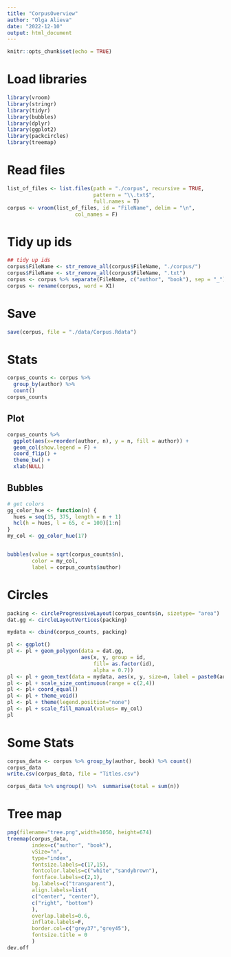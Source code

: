 ```yaml
---
title: "CorpusOverview"
author: "Olga Alieva"
date: "2022-12-10"
output: html_document
---
```


```r
knitr::opts_chunk$set(echo = TRUE)
```

# Load libraries
```r
library(vroom)
library(stringr)
library(tidyr)
library(bubbles)
library(dplyr)
library(ggplot2)
library(packcircles)
library(treemap)
```


# Read files
```r
list_of_files <- list.files(path = "./corpus", recursive = TRUE,
                            pattern = "\\.txt$", 
                            full.names = T)
corpus <- vroom(list_of_files, id = "FileName", delim = "\n", 
                      col_names = F)
```

# Tidy up ids
```r
## tidy up ids 
corpus$FileName <- str_remove_all(corpus$FileName, "./corpus/")
corpus$FileName <- str_remove_all(corpus$FileName, ".txt")
corpus <- corpus %>% separate(FileName, c("author", "book"), sep = "_")
corpus <- rename(corpus, word = X1)
```

# Save
```r
save(corpus, file = "./data/Corpus.Rdata")
```

# Stats
```r
corpus_counts <- corpus %>% 
  group_by(author) %>% 
  count() 
corpus_counts
```

## Plot
```r
corpus_counts %>% 
  ggplot(aes(x=reorder(author, n), y = n, fill = author)) + 
  geom_col(show.legend = F) + 
  coord_flip() + 
  theme_bw() + 
  xlab(NULL)
```

## Bubbles
```r
# get colors
gg_color_hue <- function(n) {
  hues = seq(15, 375, length = n + 1)
  hcl(h = hues, l = 65, c = 100)[1:n]
}
my_col <- gg_color_hue(17)


bubbles(value = sqrt(corpus_counts$n), 
        color = my_col, 
        label = corpus_counts$author)


```

# Circles
```r

packing <- circleProgressiveLayout(corpus_counts$n, sizetype= "area")
dat.gg <- circleLayoutVertices(packing)

mydata <- cbind(corpus_counts, packing)

pl <- ggplot()
pl <- pl + geom_polygon(data = dat.gg, 
                        aes(x, y, group = id, 
                            fill= as.factor(id),
                            alpha = 0.7))
pl <- pl + geom_text(data = mydata, aes(x, y, size=n, label = paste0(author, '\n', scales::comma(n))))
pl <- pl + scale_size_continuous(range = c(2,4))
pl <- pl+ coord_equal()
pl <- pl + theme_void()
pl <- pl + theme(legend.position="none")
pl <- pl + scale_fill_manual(values= my_col)
pl
```


# Some Stats
```r
corpus_data <- corpus %>% group_by(author, book) %>% count() 
corpus_data
write.csv(corpus_data, file = "Titles.csv")

corpus_data %>% ungroup() %>%  summarise(total = sum(n))
```

# Tree map
```r
png(filename="tree.png",width=1050, height=674)
treemap(corpus_data,
        index=c("author", "book"),
        vSize="n",
        type="index",
        fontsize.labels=c(17,15),         
        fontcolor.labels=c("white","sandybrown"),
        fontface.labels=c(2,1),
        bg.labels=c("transparent"),
        align.labels=list(
        c("center", "center"), 
        c("right", "bottom")
        ), 
        overlap.labels=0.6,
        inflate.labels=F, 
        border.col=c("grey37","grey45"),
        fontsize.title = 0
        )
dev.off
```




